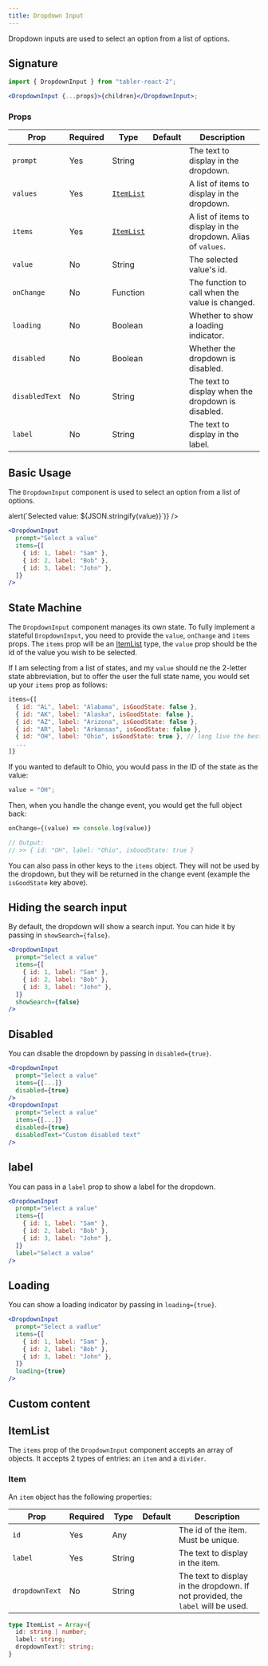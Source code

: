 ```yaml
---
title: Dropdown Input
---
```



Dropdown inputs are used to select an option from a list of options.

## Signature

```jsx
import { DropdownInput } from "tabler-react-2";

<DropdownInput {...props}>{children}</DropdownInput>;
```

### Props

| Prop           | Required | Type                    | Default | Description                                                    |
| -------------- | -------- | ----------------------- | ------- | -------------------------------------------------------------- |
| `prompt`       | Yes      | String                  |         | The text to display in the dropdown.                           |
| `values`       | Yes      | [`ItemList`](#itemlist) |         | A list of items to display in the dropdown.                    |
| `items`        | Yes      | [`ItemList`](#itemlist) |         | A list of items to display in the dropdown. Alias of `values`. |
| `value`        | No       | String                  |         | The selected value's id.                                       |
| `onChange`     | No       | Function                |         | The function to call when the value is changed.                |
| `loading`      | No       | Boolean                 |         | Whether to show a loading indicator.                           |
| `disabled`     | No       | Boolean                 |         | Whether the dropdown is disabled.                              |
| `disabledText` | No       | String                  |         | The text to display when the dropdown is disabled.             |
| `label`        | No       | String                  |         | The text to display in the label.                              |

## Basic Usage

The `DropdownInput` component is used to select an option from a list of options.

<Excerpt>
  <DropdownInput
    prompt="Select a value"
    values={[
      { id: 1, label: "Sam" },
      { id: 2, label: "Bob" },
      { id: 3, label: "John" },
    ]}
    onChange={(value) => alert(`Selected value: ${JSON.stringify(value)}`)}
  />
</Excerpt>

```jsx
<DropdownInput
  prompt="Select a value"
  items={[
    { id: 1, label: "Sam" },
    { id: 2, label: "Bob" },
    { id: 3, label: "John" },
  ]}
/>
```

## State Machine

The `DropdownInput` component manages its own state. To fully implement a stateful `DropdownInput`, you need to provide the `value`, `onChange` and `items` props. The `items` prop will be an [ItemList](#itemlist) type, the `value` prop should be the id of the value you wish to be selected.

If I am selecting from a list of states, and my `value` should ne the 2-letter state abbreviation, but to offer the user the full state name, you would set up your `items` prop as follows:

```jsx
items={[
  { id: "AL", label: "Alabama", isGoodState: false },
  { id: "AK", label: "Alaska", isGoodState: false },
  { id: "AZ", label: "Arizona", isGoodState: false },
  { id: "AR", label: "Arkansas", isGoodState: false },
  { id: "OH", label: "Ohio", isGoodState: true }, // long live the best state!
  ...
]}
```

If you wanted to default to Ohio, you would pass in the ID of the state as the value:

```jsx
value = "OH";
```

Then, when you handle the change event, you would get the full object back:

```jsx
onChange={(value) => console.log(value)}

// Output:
// >> { id: "OH", label: "Ohio", isGoodState: true }
```

You can also pass in other keys to the `items` object. They will not be used by the dropdown, but they will be returned in the change event (example the `isGoodState` key above).

## Hiding the search input

By default, the dropdown will show a search input. You can hide it by passing in `showSearch={false}`.

<Excerpt>
  <DropdownInput
    prompt="Select a value"
    items={[
      { id: 1, label: "Sam" },
      { id: 2, label: "Bob" },
      { id: 3, label: "John" },
    ]}
    showSearch={false}
  />
</Excerpt>

```jsx highlight={8}
<DropdownInput
  prompt="Select a value"
  items={[
    { id: 1, label: "Sam" },
    { id: 2, label: "Bob" },
    { id: 3, label: "John" },
  ]}
  showSearch={false}
/>
```

## Disabled

You can disable the dropdown by passing in `disabled={true}`.

<Excerpt>
  <div
    style={{
      display: "flex",
      flexDirection: "row",
      gap: 10,
      flexWrap: "wrap",
      alignItems: "center",
    }}
  >
    <DropdownInput
      prompt="Select a value"
      items={[
        { id: 1, label: "Sam" },
        { id: 2, label: "Bob" },
        { id: 3, label: "John" },
      ]}
      disabled={true}
    />
    <DropdownInput
      prompt="Select a value"
      items={[
        { id: 1, label: "Sam" },
        { id: 2, label: "Bob" },
        { id: 3, label: "John" },
      ]}
      disabled={true}
      disabledText="Custom disabled text"
    />
  </div>
</Excerpt>

```jsx highlight={4,9-10}
<DropdownInput
  prompt="Select a value"
  items={[...]}
  disabled={true}
/>
<DropdownInput
  prompt="Select a value"
  items={[...]}
  disabled={true}
  disabledText="Custom disabled text"
/>
```

## label

You can pass in a `label` prop to show a label for the dropdown.

<Excerpt>
  <DropdownInput
    prompt="Select a value"
    items={[
      { id: 1, label: "Sam" },
      { id: 2, label: "Bob" },
      { id: 3, label: "John" },
    ]}
    label="Select a value"
  />
</Excerpt>

```jsx highlight={8}
<DropdownInput
  prompt="Select a value"
  items={[
    { id: 1, label: "Sam" },
    { id: 2, label: "Bob" },
    { id: 3, label: "John" },
  ]}
  label="Select a value"
/>
```

## Loading

You can show a loading indicator by passing in `loading={true}`.

<Excerpt>
  <DropdownInput
    prompt="Select a value"
    items={[
      { id: 1, label: "Sam" },
      { id: 2, label: "Bob" },
      { id: 3, label: "John" },
    ]}
    loading={true}
  />
</Excerpt>

```jsx highlight={8}
<DropdownInput
  prompt="Select a vadlue"
  items={[
    { id: 1, label: "Sam" },
    { id: 2, label: "Bob" },
    { id: 3, label: "John" },
  ]}
  loading={true}
/>
```

## Custom content

<Excerpt>
  <DropdownInput
    prompt="Select a value"
    items={[
      { id: 1, label: "Sam" },
      { id: 2, label: "Bob" },
      { id: 3, label: "John" },
    ]}
  />
</Excerpt>

## ItemList

The `items` prop of the `DropdownInput` component accepts an array of objects. It accepts 2 types of entries: an `item` and a `divider`.

### Item

An `item` object has the following properties:

| Prop           | Required | Type   | Default | Description                                                                     |
| -------------- | -------- | ------ | ------- | ------------------------------------------------------------------------------- |
| `id`           | Yes      | Any    |         | The id of the item. Must be unique.                                             |
| `label`        | Yes      | String |         | The text to display in the item.                                                |
| `dropdownText` | No       | String |         | The text to display in the dropdown. If not provided, the `label` will be used. |

```ts
type ItemList = Array<{
  id: string | number;
  label: string;
  dropdownText?: string;
}
```
